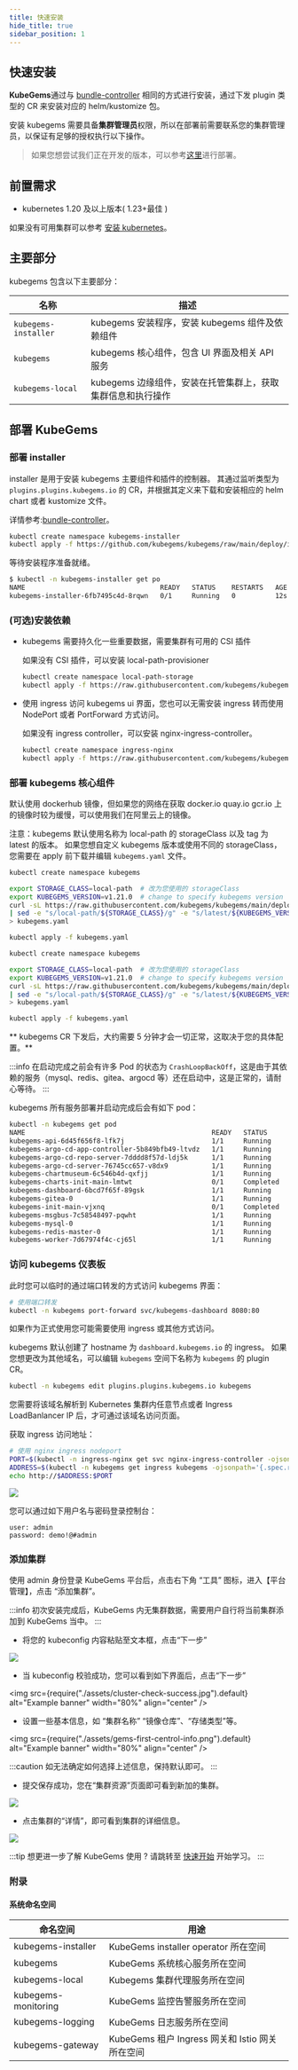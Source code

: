 ```yaml
---
title: 快速安装
hide_title: true
sidebar_position: 1
---
```



## 快速安装

**KubeGems**通过与 [bundle-controller](https://github.com/kubegems/bundle-controller) 相同的方式进行安装，通过下发 plugin 类型的 CR 来安装对应的 helm/kustomize 包。

安装 kubegems 需要具备**集群管理员**权限，所以在部署前需要联系您的集群管理员，以保证有足够的授权执行以下操作。

> 如果您想尝试我们正在开发的版本，可以参考[这里](https://github.com/kubegems/kubegems/blob/main/deploy/README-zh.md)进行部署。

## 前置需求

- kubernetes 1.20 及以上版本( 1.23+最佳 )

如果没有可用集群可以参考 [安装 kubernetes](../category/安装kubernetes)。

## 主要部分

kubegems 包含以下主要部分：

| 名称                 | 描述                                                        |
| -------------------- | ----------------------------------------------------------- |
| `kubegems-installer` | kubegems 安装程序，安装 kubegems 组件及依赖组件             |
| `kubegems`           | kubegems 核心组件，包含 UI 界面及相关 API 服务              |
| `kubegems-local`     | kubegems 边缘组件，安装在托管集群上，获取集群信息和执行操作 |

## 部署 KubeGems

### 部署 installer

installer 是用于安装 kubegems 主要组件和插件的控制器。
其通过监听类型为 `plugins.plugins.kubegems.io` 的 CR，并根据其定义来下载和安装相应的 helm chart 或者 kustomize 文件。

详情参考:[bundle-controller](https://github.com/kubegems/bundle-controller)。

```sh
kubectl create namespace kubegems-installer
kubectl apply -f https://github.com/kubegems/kubegems/raw/main/deploy/installer.yaml
```

等待安装程序准备就绪。

```sh
$ kubectl -n kubegems-installer get po
NAME                                  READY   STATUS    RESTARTS   AGE
kubegems-installer-6fb7495c4d-8rqwn   0/1     Running   0          12s
```

### (可选)安装依赖

- kubegems 需要持久化一些重要数据，需要集群有可用的 CSI 插件

  如果没有 CSI 插件，可以安装 local-path-provisioner

  ```sh
  kubectl create namespace local-path-storage
  kubectl apply -f https://raw.githubusercontent.com/kubegems/kubegems/main/deploy/addon-local-path-provisioner.yaml
  ```

- 使用 ingress 访问 kubegems ui 界面，您也可以无需安装 ingress 转而使用 NodePort 或者 PortForward 方式访问。

  如果没有 ingress controller，可以安装 nginx-ingress-controller。

  ```sh
  kubectl create namespace ingress-nginx
  kubectl apply -f https://raw.githubusercontent.com/kubegems/kubegems/main/deploy/addon-nginx-ingress.yaml
  ```

### 部署 kubegems 核心组件

默认使用 dockerhub 镜像，但如果您的网络在获取 docker.io quay.io gcr.io 上的镜像时较为缓慢，可以使用我们在阿里云上的镜像。

注意：kubegems 默认使用名称为 local-path 的 storageClass 以及 tag 为 latest 的版本。
如果您想自定义 kubegems 版本或使用不同的 storageClass，您需要在 apply 前下载并编辑 `kubegems.yaml` 文件。

<Tabs>
  <TabItem value="dockerhub" label="DockerHub 源" default>

```bash
kubectl create namespace kubegems

export STORAGE_CLASS=local-path  # 改为您使用的 storageClass
export KUBEGEMS_VERSION=v1.21.0  # change to specify kubegems version
curl -sL https://raw.githubusercontent.com/kubegems/kubegems/main/deploy/kubegems.yaml \
| sed -e "s/local-path/${STORAGE_CLASS}/g" -e "s/latest/${KUBEGEMS_VERSION}/g" \
> kubegems.yaml

kubectl apply -f kubegems.yaml
```

  </TabItem>
  <TabItem value="aliyun" label="阿里云镜像源（中国大陆地区推荐）" default>

```bash
kubectl create namespace kubegems

export STORAGE_CLASS=local-path  # 改为您使用的 storageClass
export KUBEGEMS_VERSION=v1.21.0  # change to specify kubegems version
curl -sL https://raw.githubusercontent.com/kubegems/kubegems/main/deploy/kubegems-mirror.yaml \
| sed -e "s/local-path/${STORAGE_CLASS}/g" -e "s/latest/${KUBEGEMS_VERSION}/g" \
> kubegems.yaml

kubectl apply -f kubegems.yaml
```

  </TabItem>
</Tabs>

** kubegems CR 下发后，大约需要 5 分钟才会一切正常，这取决于您的具体配置。**

:::info
在启动完成之前会有许多 Pod 的状态为 `CrashLoopBackOff`，这是由于其依赖的服务（mysql、redis、gitea、argocd 等）还在启动中，这是正常的，请耐心等待。
:::

kubegems 所有服务部署并启动完成后会有如下 pod：

```bash
kubectl -n kubegems get pod
NAME                                               READY   STATUS      RESTARTS      AGE
kubegems-api-6d45f656f8-lfk7j                      1/1     Running     0             21h
kubegems-argo-cd-app-controller-5b849bfb49-ltvdz   1/1     Running     0             21h
kubegems-argo-cd-repo-server-7dddd8f57d-ldj5k      1/1     Running     0             21h
kubegems-argo-cd-server-76745cc657-v8dx9           1/1     Running     0             21h
kubegems-chartmuseum-6c546b4d-qxfjj                1/1     Running     0             21h
kubegems-charts-init-main-lmtwt                    0/1     Completed   0             21h
kubegems-dashboard-6bcd7f65f-89gsk                 1/1     Running     0             21h
kubegems-gitea-0                                   1/1     Running     0             21h
kubegems-init-main-vjxnq                           0/1     Completed   3             21h
kubegems-msgbus-7c58548497-pqwht                   1/1     Running     5 (21h ago)   21h
kubegems-mysql-0                                   1/1     Running     0             21h
kubegems-redis-master-0                            1/1     Running     0             21h
kubegems-worker-7d67974f4c-cj65l                   1/1     Running     5 (21h ago)   21h
```

### 访问 kubegems 仪表板

此时您可以临时的通过端口转发的方式访问 kubegems 界面：

```sh
# 使用端口转发
kubectl -n kubegems port-forward svc/kubegems-dashboard 8080:80
```

如果作为正式使用您可能需要使用 ingress 或其他方式访问。

kubegems 默认创建了 hostname 为 `dashboard.kubegems.io` 的 ingress。
如果您想更改为其他域名，可以编辑 `kubegems` 空间下名称为 `kubegems` 的 plugin CR。

```sh
kubectl -n kubegems edit plugins.plugins.kubegems.io kubegems
```

您需要将该域名解析到 Kubernetes 集群内任意节点或者 Ingress LoadBanlancer IP 后，才可通过该域名访问页面。

获取 ingress 访问地址：

```bash
# 使用 nginx ingress nodeport
PORT=$(kubectl -n ingress-nginx get svc nginx-ingress-controller -ojsonpath='{.spec.ports[0].nodePort}')
ADDRESS=$(kubectl -n kubegems get ingress kubegems -ojsonpath='{.spec.rules[*].host}')
echo http://$ADDRESS:$PORT
```

![](./assets/gems-first-dashbaord.jpg)

您可以通过如下用户名与密码登录控制台：

```
user: admin
password: demo!@#admin
```

### 添加集群

使用 admin 身份登录 KubeGems 平台后，点击右下角 “工具” 图标，进入【平台管理】，点击 “添加集群”。

:::info
初次安装完成后，KubeGems 内无集群数据，需要用户自行将当前集群添加到 KubeGems 当中。
:::

- 将您的 kubeconfig 内容粘贴至文本框，点击“下一步”

![](./assets/gems-first-centrol-cluster.jpg)

- 当 kubeconfig 校验成功，您可以看到如下界面后，点击“下一步”

<img
  src={require("./assets/cluster-check-success.jpg").default}
  alt="Example banner"
  width="80%"
  align="center"
/>

- 设置一些基本信息，如 “集群名称” “镜像仓库”、“存储类型”等。

<img
  src={require("./assets/gems-first-centrol-info.png").default}
  alt="Example banner"
  width="80%"
  align="center"
/>

:::caution
如无法确定如何选择上述信息，保持默认即可。
:::

- 提交保存成功，您在“集群资源”页面即可看到新加的集群。

![](./assets/gems-first-centrol.jpg)

- 点击集群的“详情”，即可看到集群的详细信息。

![](./assets/gems-first-centrol-dash.jpg)

:::tip
想更进一步了解 KubeGems 使用 ?
请跳转至 [快速开始](/docs/quick-starts/quick-start) 开始学习。
:::

### 附录

#### 系统命名空间

| 命名空间            | 用途                                            |
| ------------------- | ----------------------------------------------- |
| kubegems-installer  | KubeGems installer operator 所在空间            |
| kubegems            | KubeGems 系统核心服务所在空间                   |
| kubegems-local      | Kubegems 集群代理服务所在空间                   |
| kubegems-monitoring | KubeGems 监控告警服务所在空间                   |
| kubegems-logging    | KubeGems 日志服务所在空间                       |
| kubegems-gateway    | KubeGems 租户 Ingress 网关和 Istio 网关所在空间 |
